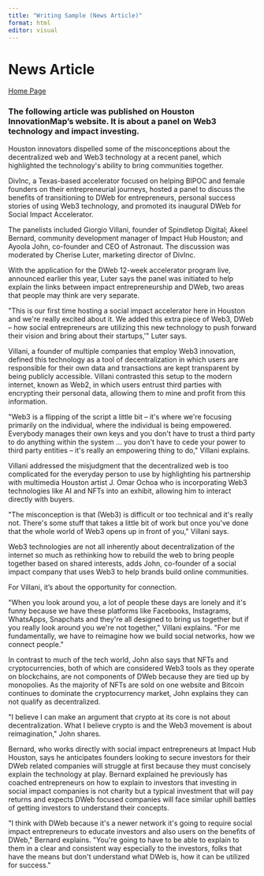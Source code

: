 ```yaml
---
title: "Writing Sample (News Article)"
format: html
editor: visual
---
```


# News Article

[Home Page](https://jrbaer14.github.io/websitejennabaer/)

### The following article was published on Houston InnovationMap's website. It is about a panel on Web3 technology and impact investing.

Houston innovators dispelled some of the misconceptions about the decentralized web and Web3 technology at a recent panel, which highlighted the technology\'s ability to bring communities together.

DivInc, a Texas-based accelerator focused on helping BIPOC and female founders on their entrepreneurial journeys, hosted a panel to discuss the benefits of transitioning to DWeb for entrepreneurs, personal success stories of using Web3 technology, and promoted its inaugural DWeb for Social Impact Accelerator.

The panelists included Giorgio Villani, founder of Spindletop Digital; Akeel Bernard, community development manager of Impact Hub Houston; and Ayoola John, co-founder and CEO of Astronaut. The discussion was moderated by Cherise Luter, marketing director of DivInc.

With the application for the DWeb 12-week accelerator program live, announced earlier this year, Luter says the panel was initiated to help explain the links between impact entrepreneurship and DWeb, two areas that people may think are very separate.

\"This is our first time hosting a social impact accelerator here in Houston and we\'re really excited about it. We added this extra piece of Web3, DWeb -- how social entrepreneurs are utilizing this new technology to push forward their vision and bring about their startups,\'\" Luter says.

Villani, a founder of multiple companies that employ Web3 innovation, defined this technology as a tool of decentralization in which users are responsible for their own data and transactions are kept transparent by being publicly accessible. Villani contrasted this setup to the modern internet, known as Web2, in which users entrust third parties with encrypting their personal data, allowing them to mine and profit from this information.

\"Web3 is a flipping of the script a little bit -- it\'s where we\'re focusing primarily on the individual, where the individual is being empowered. Everybody manages their own keys and you don\'t have to trust a third party to do anything within the system ... you don\'t have to cede your power to third party entities -- it\'s really an empowering thing to do,\" Villani explains.

Villani addressed the misjudgment that the decentralized web is too complicated for the everyday person to use by highlighting his partnership with multimedia Houston artist J. Omar Ochoa who is incorporating Web3 technologies like AI and NFTs into an exhibit, allowing him to interact directly with buyers.

\"The misconception is that (Web3) is difficult or too technical and it\'s really not. There\'s some stuff that takes a little bit of work but once you\'ve done that the whole world of Web3 opens up in front of you,\" Villani says.

Web3 technologies are not all inherently about decentralization of the internet so much as rethinking how to rebuild the web to bring people together based on shared interests, adds John, co-founder of a social impact company that uses Web3 to help brands build online communities.

For Villani, it's about the opportunity for connection.

\"When you look around you, a lot of people these days are lonely and it\'s funny because we have these platforms like Facebooks, Instagrams, WhatsApps, Snapchats and they\'re all designed to bring us together but if you really look around you we\'re not together,\" Villani explains. \"For me fundamentally, we have to reimagine how we build social networks, how we connect people.\"

In contrast to much of the tech world, John also says that NFTs and cryptocurrencies, both of which are considered Web3 tools as they operate on blockchains, are not components of DWeb because they are tied up by monopolies. As the majority of NFTs are sold on one website and Bitcoin continues to dominate the cryptocurrency market, John explains they can not qualify as decentralized.

\"I believe I can make an argument that crypto at its core is not about decentralization. What I believe crypto is and the Web3 movement is about reimagination,\" John shares.

Bernard, who works directly with social impact entrepreneurs at Impact Hub Houston, says he anticipates founders looking to secure investors for their DWeb related companies will struggle at first because they must concisely explain the technology at play. Bernard explained he previously has coached entrepreneurs on how to explain to investors that investing in social impact companies is not charity but a typical investment that will pay returns and expects DWeb focused companies will face similar uphill battles of getting investors to understand their concepts.

\"I think with DWeb because it\'s a newer network it\'s going to require social impact entrepreneurs to educate investors and also users on the benefits of DWeb,\" Bernard explains. \"You\'re going to have to be able to explain to them in a clear and consistent way especially to the investors, folks that have the means but don\'t understand what DWeb is, how it can be utilized for success.\"
